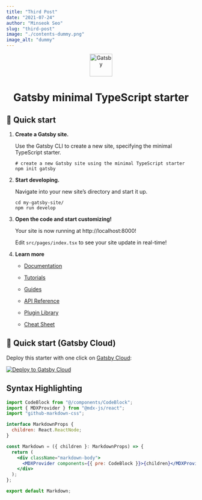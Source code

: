 ```yaml
---
title: "Third Post"
date: "2021-07-24"
author: "Minseok Seo"
slug: "third-post"
image: "./contents-dummy.png"
image_alt: "dummy"
---
```


<p align="center">
  <a href="https://www.gatsbyjs.com/?utm_source=starter&utm_medium=readme&utm_campaign=minimal-starter-ts">
    <img
      alt="Gatsby"
      src="https://www.gatsbyjs.com/Gatsby-Monogram.svg"
      width="60"
    />
  </a>
</p>
<h1 align="center">Gatsby minimal TypeScript starter</h1>

## 🚀 Quick start

1.  **Create a Gatsby site.**

    Use the Gatsby CLI to create a new site, specifying the minimal TypeScript starter.

    ```shell
    # create a new Gatsby site using the minimal TypeScript starter
    npm init gatsby
    ```

2.  **Start developing.**

    Navigate into your new site’s directory and start it up.

    ```shell
    cd my-gatsby-site/
    npm run develop
    ```

3.  **Open the code and start customizing!**

    Your site is now running at http://localhost:8000!

    Edit `src/pages/index.tsx` to see your site update in real-time!

4.  **Learn more**

    - [Documentation](https://www.gatsbyjs.com/docs/?utm_source=starter&utm_medium=readme&utm_campaign=minimal-starter-ts)

    - [Tutorials](https://www.gatsbyjs.com/tutorial/?utm_source=starter&utm_medium=readme&utm_campaign=minimal-starter-ts)

    - [Guides](https://www.gatsbyjs.com/tutorial/?utm_source=starter&utm_medium=readme&utm_campaign=minimal-starter-ts)

    - [API Reference](https://www.gatsbyjs.com/docs/api-reference/?utm_source=starter&utm_medium=readme&utm_campaign=minimal-starter-ts)

    - [Plugin Library](https://www.gatsbyjs.com/plugins?utm_source=starter&utm_medium=readme&utm_campaign=minimal-starter-ts)

    - [Cheat Sheet](https://www.gatsbyjs.com/docs/cheat-sheet/?utm_source=starter&utm_medium=readme&utm_campaign=minimal-starter-ts)

## 🚀 Quick start (Gatsby Cloud)

Deploy this starter with one click on [Gatsby Cloud](https://www.gatsbyjs.com/cloud/):

[<img src="https://www.gatsbyjs.com/deploynow.svg" alt="Deploy to Gatsby Cloud" />](https://www.gatsbyjs.com/dashboard/deploynow?url=https://github.com/gatsbyjs/gatsby-starter-minimal-ts)

## Syntax Highlighting

```jsx
import CodeBlock from "@/components/CodeBlock";
import { MDXProvider } from "@mdx-js/react";
import "github-markdown-css";

interface MarkdownProps {
  children: React.ReactNode;
}

const Markdown = ({ children }: MarkdownProps) => {
  return (
    <div className="markdown-body">
      <MDXProvider components={{ pre: CodeBlock }}>{children}</MDXProvider>
    </div>
  );
};

export default Markdown;
```

